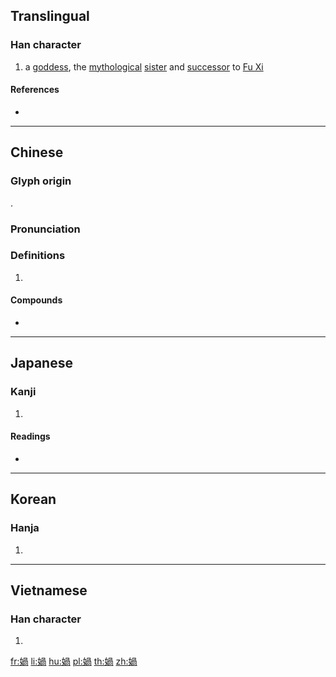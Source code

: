 {{also|娲}}
==Translingual==

===Han character===
{{Han char|rn=38|rad=女|as=09|sn=12|four=47427|canj=VBBR|ids=⿰女咼}}

# a [[goddess]], the [[mythological]] [[sister]] and [[successor]] to [[w:Fu Xi|Fu Xi]]

====References====
* {{Han ref|kx=0267.280|dkj=06533|dj=0535.030|hdz=21059.040|uh=5AA7|ud=23207|bh=B445|bd=46149}}

----

==Chinese==
{{zh-forms|s=娲}}

===Glyph origin===
{{Han etym}}
{{Han compound|女|咼|c1=s|c2=p|t1=female|ls=psc}}.

===Pronunciation===
{{zh-pron
|m=wā
|c=wo1,gwaa1
|h=pfs=
|md=
|mn=o
|w=
|mc=y
|oc=y
|cat=
}}

===Definitions===
{{zh-hanzi}}

# {{rfdef|lang=zh}}

====Compounds====
* {{zh-l|女媧}}

----

==Japanese==

===Kanji===
{{ja-kanji|grade=|rs=女09}}

# {{defn|lang=ja|sort=女09}}

====Readings====
* {{ja-readings|on=[[かい]] (kai), [[け]] (ke), [[か]] (ka)|kun=}}

----

==Korean==

===Hanja===
{{ko-hanja|hangeul=[[왜]], [[과]]|rv=wae, gwa|mr=wae, kwa}}

# {{defn|lang=ko|sort=女09}}

----

==Vietnamese==

===Han character===
{{vi-hantu|[[oa]]|rs=女09}}

# {{defn|lang=vi|sort=女09}}

[[fr:媧]]
[[li:媧]]
[[hu:媧]]
[[pl:媧]]
[[th:媧]]
[[zh:媧]]